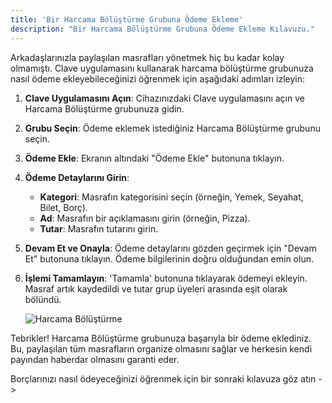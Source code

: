 ```yaml
---
title: 'Bir Harcama Bölüştürme Grubuna Ödeme Ekleme'
description: "Bir Harcama Bölüştürme Grubuna Ödeme Ekleme Kılavuzu."
---
```


Arkadaşlarınızla paylaşılan masrafları yönetmek hiç bu kadar kolay olmamıştı. Clave uygulamasını kullanarak harcama bölüştürme grubunuza nasıl ödeme ekleyebileceğinizi öğrenmek için aşağıdaki adımları izleyin:

1. **Clave Uygulamasını Açın**:
   Cihazınızdaki Clave uygulamasını açın ve Harcama Bölüştürme grubunuza gidin.

2. **Grubu Seçin**:
   Ödeme eklemek istediğiniz Harcama Bölüştürme grubunu seçin.

3. **Ödeme Ekle**:
   Ekranın altındaki "Ödeme Ekle" butonuna tıklayın.

4. **Ödeme Detaylarını Girin**:
   - **Kategori**: Masrafın kategorisini seçin (örneğin, Yemek, Seyahat, Bilet, Borç).
   - **Ad**: Masrafın bir açıklamasını girin (örneğin, Pizza).
   - **Tutar**: Masrafın tutarını girin.

5. **Devam Et ve Onayla**:
   Ödeme detaylarını gözden geçirmek için "Devam Et" butonuna tıklayın. Ödeme bilgilerinin doğru olduğundan emin olun.

7. **İşlemi Tamamlayın**:
   'Tamamla' butonuna tıklayarak ödemeyi ekleyin. Masraf artık kaydedildi ve tutar grup üyeleri arasında eşit olarak bölündü.

   ![Harcama Bölüştürme](images/split2.png) 

Tebrikler! Harcama Bölüştürme grubunuza başarıyla bir ödeme eklediniz. Bu, paylaşılan tüm masrafların organize olmasını sağlar ve herkesin kendi payından haberdar olmasını garanti eder.

Borçlarınızı nasıl ödeyeceğinizi öğrenmek için bir sonraki kılavuza göz atın ->